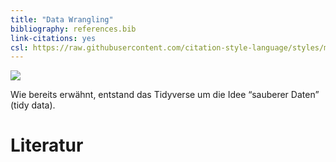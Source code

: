 ```yaml
---
title: "Data Wrangling"
bibliography: references.bib
link-citations: yes
csl: https://raw.githubusercontent.com/citation-style-language/styles/master/apa.csl
---
```


![](images/foxes_r.jpg)

Wie bereits erwähnt, entstand das Tidyverse um die Idee "sauberer Daten" (tidy data). 

# Literatur